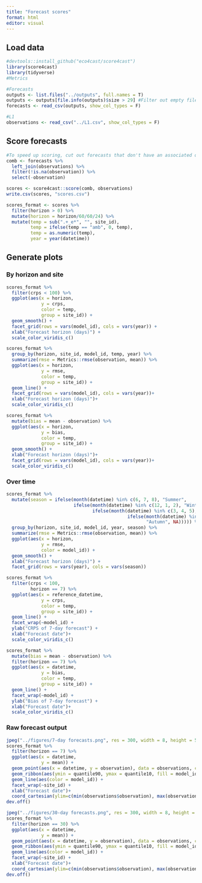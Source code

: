 ```yaml
---
title: "Forecast scores"
format: html
editor: visual
---
```


## Load data

```r
#devtools::install_github("eco4cast/score4cast")
library(score4cast)
library(tidyverse)
#Metrics

#Forecasts
outputs <- list.files("../outputs", full.names = T)
outputs <- outputs[file.info(outputs)$size > 29] #Filter out empty files
forecasts <- read_csv(outputs, show_col_types = F)

#L1
observations <- read_csv("../L1.csv", show_col_types = F)
```

## Score forecasts

```r
#To speed up scoring, cut out forecasts that don't have an associated observation
comb <- forecasts %>%
  left_join(observations) %>%
  filter(!is.na(observation)) %>%
  select(-observation)

scores <- score4cast::score(comb, observations)
write.csv(scores, "scores.csv")

scores_format <- scores %>%
  filter(horizon > 0) %>%
  mutate(horizon = horizon/60/60/24) %>%
  mutate(temp = sub(".+_e*", "", site_id),
         temp = ifelse(temp == "amb", 0, temp),
         temp = as.numeric(temp),
         year = year(datetime))
```

## Generate plots

### By horizon and site

```r
scores_format %>%
  filter(crps < 100) %>%
  ggplot(aes(x = horizon, 
             y = crps,
             color = temp,
             group = site_id)) +
  geom_smooth() +
  facet_grid(rows = vars(model_id), cols = vars(year)) +
  xlab("Forecast horizon (days)") +
  scale_color_viridis_c()

scores_format %>%
  group_by(horizon, site_id, model_id, temp, year) %>%
  summarize(rmse = Metrics::rmse(observation, mean)) %>%
  ggplot(aes(x = horizon, 
             y = rmse,
             color = temp,
             group = site_id)) +
  geom_line() +
  facet_grid(rows = vars(model_id), cols = vars(year))+
  xlab("Forecast horizon (days)")+
  scale_color_viridis_c()

scores_format %>%
  mutate(bias = mean - observation) %>%
  ggplot(aes(x = horizon, 
             y = bias,
             color = temp,
             group = site_id)) +
  geom_smooth() +
  xlab("Forecast horizon (days)")+
  facet_grid(rows = vars(model_id), cols = vars(year))+
  scale_color_viridis_c()

```

### Over time

```r
scores_format %>%
  mutate(season = ifelse(month(datetime) %in% c(6, 7, 8), "Summer",
                         ifelse(month(datetime) %in% c(12, 1, 2), "Winter",
                                ifelse(month(datetime) %in% c(3, 4, 5), "Spring",
                                             ifelse(month(datetime) %in% c(9, 10, 11),
                                                    "Autumn", NA))))) %>%
  group_by(horizon, site_id, model_id, year, season) %>%
  summarize(rmse = Metrics::rmse(observation, mean)) %>%
  ggplot(aes(x = horizon, 
             y = rmse,
             color = model_id)) +
  geom_smooth() +
  xlab("Forecast horizon (days)") +
  facet_grid(rows = vars(year), cols = vars(season))

scores_format %>%
  filter(crps < 100,
         horizon == 7) %>%
  ggplot(aes(x = reference_datetime, 
             y = crps,
             color = temp,
             group = site_id)) +
  geom_line() +
  facet_wrap(~model_id) +
  ylab("CRPS of 7-day forecast") +
  xlab("Forecast date")+
  scale_color_viridis_c()

scores_format %>%
  mutate(bias = mean - observation) %>%
  filter(horizon == 7) %>%
  ggplot(aes(x = datetime, 
             y = bias,
             color = temp,
             group = site_id)) +
  geom_line() +
  facet_wrap(~model_id) +
  ylab("Bias of 7-day forecast") +
  xlab("Forecast date")+
  scale_color_viridis_c()

```

### Raw forecast output

```r
jpeg("../figures/7-day forecasts.png", res = 300, width = 8, height = 5, units = "in")
scores_format %>%
  filter(horizon == 7) %>%
  ggplot(aes(x = datetime, 
             y = mean)) +
  geom_point(aes(x = datetime, y = observation), data = observations, color = "black")+
  geom_ribbon(aes(ymin = quantile90, ymax = quantile10, fill = model_id), alpha = 0.4) +
  geom_line(aes(color = model_id)) +
  facet_wrap(~site_id) +
  xlab("Forecast date")+
  coord_cartesian(ylim=c(min(observations$observation), max(observations$observation)))
dev.off()

jpeg("../figures/30-day forecasts.png", res = 300, width = 8, height = 5, units = "in")
scores_format %>%
  filter(horizon == 30) %>%
  ggplot(aes(x = datetime, 
             y = mean)) +
  geom_point(aes(x = datetime, y = observation), data = observations, color = "black")+
  geom_ribbon(aes(ymin = quantile90, ymax = quantile10, fill = model_id), alpha = 0.4) +
  geom_line(aes(color = model_id)) +
  facet_wrap(~site_id) +
  xlab("Forecast date")+
  coord_cartesian(ylim=c(min(observations$observation), max(observations$observation)))
dev.off()
```
